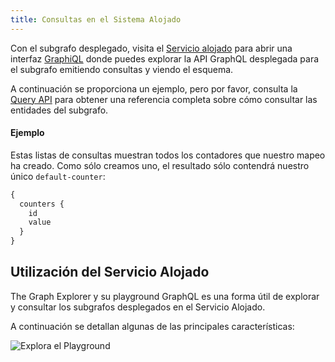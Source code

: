 ```yaml
---
title: Consultas en el Sistema Alojado
---
```


Con el subgrafo desplegado, visita el [Servicio alojado](https://thegraph.com/hosted-service/) para abrir una interfaz [GraphiQL](https://github.com/graphql/graphiql) donde puedes explorar la API GraphQL desplegada para el subgrafo emitiendo consultas y viendo el esquema.

A continuación se proporciona un ejemplo, pero por favor, consulta la [Query API](/developer/graphql-api) para obtener una referencia completa sobre cómo consultar las entidades del subgrafo.

#### Ejemplo

Estas listas de consultas muestran todos los contadores que nuestro mapeo ha creado. Como sólo creamos uno, el resultado sólo contendrá nuestro único `default-counter`:

```graphql
{
  counters {
    id
    value
  }
}
```

## Utilización del Servicio Alojado

The Graph Explorer y su playground GraphQL es una forma útil de explorar y consultar los subgrafos desplegados en el Servicio Alojado.

A continuación se detallan algunas de las principales características:

![Explora el Playground](/img/explorer-playground.png)
